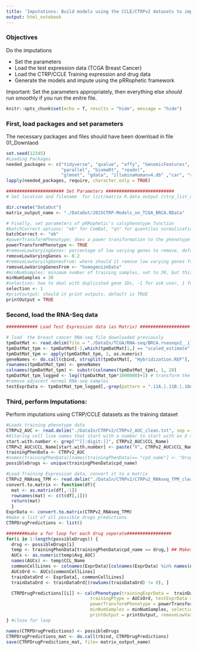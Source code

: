 ```yaml
---
title: 'Imputations: Build models using the CCLE/CTRPv2 datasets to impute drug response in TCGA BRCA Tumors'
output: html_notebook 
---
```


### Objectives

Do the imputations

 * Set the parameters
 * Load the test expression data (TCGA Breast Cancer)
 * Load the CTRP/CCLE Training expression and drug data
 * Generate the models and impute using the pRRophetic framework 

Important: Set the parameters appropriately, then everything else *should* run smoothly if you run the enitre file. 

```r
knitr::opts_chunk$set(echo = T, results = "hide", message = "hide")
```

### First, load packages and set parameters

The necessary packages and files should have been download in file 01_Downlaod

```r
set.seed(12345)
#Loading Packages
needed_packages <- c("tidyverse", "qvalue", "affy", "GenomicFeatures", "org.Hs.eg.db", "TxDb.Hsapiens.UCSC.hg19.knownGene", 
                     "parallel", "biomaRt", "readxl", 
                     "glmnet", "gdata", "illuminaHumanv4.db" ,"car", "ridge", "preprocessCore", "genefilter", "sva", "pRRophetic")
lapply(needed_packages, require, character.only = TRUE)

###################### Set Parameters ##########################
# Set location and filename  for list/matrix R.data output (ctrp_list_output_name, ctrp_mat_output_name)

dir.create("DataOut")
matrix_output_name <- "./DataOut/2015CTRP-Models_on_TCGA_BRCA.RData"

# Finally, set parameters of pRRophetic's calcphenotype function 
#batchCorrect options: "eb" for ComBat, "qn" for quantiles normalization, "standardize", or "none"
batchCorrect <- "eb"
#powerTransformPhenotype: does a power transformation to the phenotype data, recommended over log transformations by the literture 
powerTransformPhenotype <- TRUE
#removeLowVaryingGenes: percentage of low varying genes to remove, default is at 0.2 
removeLowVaryingGenes <- 0.2
#removeLowVaryingGenesFrom: where should it remove low varying genes from "homogenizeData" or "rawData"
removeLowVaringGenesFrom <- "homogenizeData"
#minNumSamples: minimum number of training samples, set to 30, but this shouldn't be an issue since the there are many samples 
minNumSamples = 30
#selection: how to deal with duplicated gene IDs, -1 for ask user, 1 for summarize by mean, 2 for disregard duplicates
selection <- 1
#printoutput: should it print outputs, default is TRUE
printOutput = TRUE


```

### Second, load the RNA-Seq data

```r
############ Load Test Expression data (as Matrix) ###################

# load  the breast cancer RNA-seq file downloaded previously
tpmDatMat <- read.delim(file = "./DataIn/TCGA/RNA-seq/BRCA.rnaseqv2__illuminahiseq_rnaseqv2__unc_edu__Level_3__RSEM_genes__data.data.txt", as.is=T)
tpmDatMat_tpm <- tpmDatMat[-1,which(tpmDatMat[1,] == "scaled_estimate")]
tpmDatMat_tpm <- apply(tpmDatMat_tpm, 2, as.numeric)
geneNames <- do.call(cbind, strsplit(tpmDatMat[, "Hybridization.REF"], "|", fixed=TRUE))[1,][-1]
rownames(tpmDatMat_tpm) <- geneNames
colnames(tpmDatMat_tpm) <- substr(colnames(tpmDatMat_tpm), 1, 28)
tpmDatMat_tpm_logged <- log((tpmDatMat_tpm*1000000)+1) # transform the data
#remove adjacent normal RNA-seq samples
testExprData <- tpmDatMat_tpm_logged[,-grep(pattern = ".11A.|.11B.|.10A.|.10B.", colnames(tpmDatMat_tpm_logged))]

```

### Third, perform Imputations:

Perform imputations using CTRP/CCLE datasets as the training dataset

```r

#Loads training phenotype data 
CTRPv2_AUC <- read.delim("./DataIn/CTRPv2/CTRPv2_AUC_clean.txt", sep = "\t", stringsAsFactors = F)
#Altering cell line names that start with a number to start with an X to match rownames of expression data
start.with.number <- grep("^[[:digit:]]", CTRPv2_AUC$CCL_Name)
CTRPv2_AUC$CCL_Name[start.with.number] <- paste("X", CTRPv2_AUC$CCL_Name[start.with.number], sep = "")
trainingPhenData <- CTRPv2_AUC
#names(trainingPhenData)[names(trainingPhenData)== "cpd_name"] <- "Drug.name"
possibleDrugs <- unique(trainingPhenData$cpd_name)

#Load Training Expression data, convert it to a matrix
CTRPv2_RNAseq_TPM <- read.delim("./DataIn/CTRPv2/CTRPv2_RNAseq_TPM_clean.txt",  sep = "\t", stringsAsFactors = F)
convert.to.matrix <- function(df){
  mat <- as.matrix(df[,-1])
  rownames(mat) <- c(t(df[,1]))
  return(mat)
  }
ExprData <- convert.to.matrix(CTRPv2_RNAseq_TPM)
#make a list of all possible drugs predictions
CTRPDrugPredictions <- list()

########make a for loop for each drug seperate#################
for(i in 1:length(possibleDrugs)) { 
  drug <- possibleDrugs[i]
  temp <- trainingPhenData[trainingPhenData$cpd_name == drug,] ## Makes temp matrix to extract the AUCs easier
  AUCs <- as.numeric(temp$Avg_AUC)
  names(AUCs) <- temp$CCL_Name
  commonCellLines <- colnames(ExprData)[colnames(ExprData) %in% names(AUCs)]
  AUCsOrd <- AUCs[commonCellLines]
  trainDataOrd <- ExprData[, commonCellLines]
  trainDataOrd <- trainDataOrd[(rowSums(trainDataOrd) != 0), ]

  CTRPDrugPredictions[[i]] <- calcPhenotype(trainingExprData =  trainDataOrd, 
                                trainingPtype = AUCsOrd, testExprData = testExprData, batchCorrect = batchCorrect, 
                                powerTransformPhenotype = powerTransformPhenotype, removeLowVaryingGenes = removeLowVaryingGenes, 
                                minNumSamples = minNumSamples, selection = selection, 
                                printOutput = printOutput, removeLowVaringGenesFrom = removeLowVaringGenesFrom)
} #close for loop

names(CTRPDrugPredictions) <- possibleDrugs
CTRPDrugPredictions_mat <- do.call(rbind, CTRPDrugPredictions)
save(CTRPDrugPredictions_mat, file= matrix_output_name)


```



